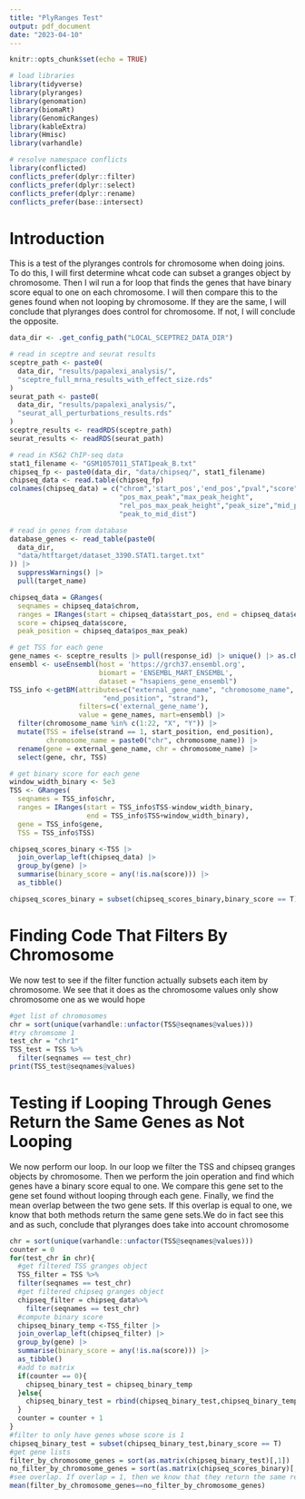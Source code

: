 ```yaml
---
title: "PlyRanges Test"
output: pdf_document
date: "2023-04-10"
---
```


```r
knitr::opts_chunk$set(echo = TRUE)
```


```r
# load libraries
library(tidyverse)
library(plyranges)
library(genomation)
library(biomaRt)
library(GenomicRanges)
library(kableExtra)
library(Hmisc)
library(varhandle)

# resolve namespace conflicts
library(conflicted)
conflicts_prefer(dplyr::filter)
conflicts_prefer(dplyr::select)
conflicts_prefer(dplyr::rename)
conflicts_prefer(base::intersect)
```

# Introduction

This is a test of the plyranges controls for chromosome when doing joins. To do this, I will first determine whcat code can subset a granges object by chromosome. Then I wil run a for loop that finds the genes that have binary score equal to one on each chromosome. I will then compare this to the genes found when not looping by chromosome. If they are the same, I will conclude that plyranges does control for chromosome. If not, I will conclude the opposite.

```r
data_dir <- .get_config_path("LOCAL_SCEPTRE2_DATA_DIR")

# read in sceptre and seurat results
sceptre_path <- paste0(
  data_dir, "results/papalexi_analysis/",
  "sceptre_full_mrna_results_with_effect_size.rds"
)
seurat_path <- paste0(
  data_dir, "results/papalexi_analysis/",
  "seurat_all_perturbations_results.rds"
)
sceptre_results <- readRDS(sceptre_path)
seurat_results <- readRDS(seurat_path)

# read in K562 ChIP-seq data
stat1_filename <- "GSM1057011_STAT1peak_B.txt"
chipseq_fp <- paste0(data_dir, "data/chipseq/", stat1_filename)
chipseq_data <- read.table(chipseq_fp) 
colnames(chipseq_data) = c("chrom",'start_pos','end_pos',"pval","score",
                           "pos_max_peak","max_peak_height",
                           "rel_pos_max_peak_height","peak_size","mid_point",
                           "peak_to_mid_dist")

# read in genes from database
database_genes <- read_table(paste0(
  data_dir,
  "data/htftarget/dataset_3390.STAT1.target.txt"
)) |>
  suppressWarnings() |>
  pull(target_name)
```

```r
chipseq_data = GRanges(
  seqnames = chipseq_data$chrom,
  ranges = IRanges(start = chipseq_data$start_pos, end = chipseq_data$end_pos),
  score = chipseq_data$score,
  peak_position = chipseq_data$pos_max_peak)
```

```r
# get TSS for each gene 
gene_names <- sceptre_results |> pull(response_id) |> unique() |> as.character()
ensembl <- useEnsembl(host = 'https://grch37.ensembl.org',
                      biomart = 'ENSEMBL_MART_ENSEMBL', 
                      dataset = "hsapiens_gene_ensembl")
TSS_info <-getBM(attributes=c("external_gene_name", "chromosome_name", "start_position", 
                       "end_position", "strand"),
                 filters=c('external_gene_name'),
                 value = gene_names, mart=ensembl) |>
  filter(chromosome_name %in% c(1:22, "X", "Y")) |>
  mutate(TSS = ifelse(strand == 1, start_position, end_position),
         chromosome_name = paste0("chr", chromosome_name)) |>
  rename(gene = external_gene_name, chr = chromosome_name) |>
  select(gene, chr, TSS)
```


```r
# get binary score for each gene
window_width_binary <- 5e3
TSS <- GRanges(
  seqnames = TSS_info$chr,
  ranges = IRanges(start = TSS_info$TSS-window_width_binary, 
                   end = TSS_info$TSS+window_width_binary),
  gene = TSS_info$gene,
  TSS = TSS_info$TSS)

chipseq_scores_binary <-TSS |>
  join_overlap_left(chipseq_data) |>
  group_by(gene) |>
  summarise(binary_score = any(!is.na(score))) |>
  as_tibble()

chipseq_scores_binary = subset(chipseq_scores_binary,binary_score == T)
```

# Finding Code That Filters By Chromosome

We now test to see if the filter function actually subsets each item by chromosome. We see that it does as the chromosome values only show chromosome one as we would hope
```r
#get list of chromosomes
chr = sort(unique(varhandle::unfactor(TSS@seqnames@values)))
#try chromsome 1
test_chr = "chr1"
TSS_test = TSS %>% 
  filter(seqnames == test_chr)
print(TSS_test@seqnames@values)
```


# Testing if Looping Through Genes Return the Same Genes as Not Looping

We now perform our loop. In our loop we filter the TSS and chipseq granges objects by chromosome. Then we perform the join operation and find which genes have a binary score equal to one. We compare this gene set to the gene set found without looping through each gene. Finally, we find the mean overlap between the two gene sets. If this overlap is equal to one, we know that both methods return the same gene sets.We do in fact see this and as such, conclude that plyranges does take into account chromosome
```r
chr = sort(unique(varhandle::unfactor(TSS@seqnames@values)))
counter = 0
for(test_chr in chr){
  #get filtered TSS granges object
  TSS_filter = TSS %>% 
  filter(seqnames == test_chr)
  #get filtered chipseq granges object
  chipseq_filter = chipseq_data%>%
    filter(seqnames == test_chr)
  #compute binary score
  chipseq_binary_temp <-TSS_filter |>
  join_overlap_left(chipseq_filter) |>
  group_by(gene) |>
  summarise(binary_score = any(!is.na(score))) |>
  as_tibble()
  #add to matrix
  if(counter == 0){
    chipseq_binary_test = chipseq_binary_temp 
  }else{
    chipseq_binary_test = rbind(chipseq_binary_test,chipseq_binary_temp )
  }
  counter = counter + 1
}
#filter to only have genes whose score is 1
chipseq_binary_test = subset(chipseq_binary_test,binary_score == T)
#get gene lists
filter_by_chromosome_genes = sort(as.matrix(chipseq_binary_test)[,1])
no_filter_by_chromosome_genes = sort(as.matrix(chipseq_scores_binary)[,1])
#see overlap. If overlap = 1, then we know that they return the same result
mean(filter_by_chromosome_genes==no_filter_by_chromosome_genes)
```


